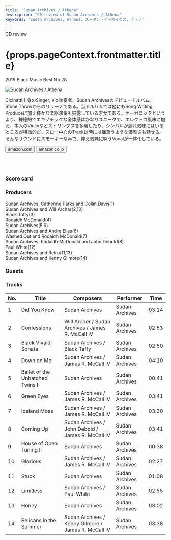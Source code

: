 ```yaml
---
title: "Sudan Archives / Athena"
description: "CD review of Sudan Archives / Athena"
keywords: 'Sudan Archives, Athena, スーダン・アーカイヴス, アテナ'
---
```




<p className="largeP">CD review</p>
<h1 className="h1--no--margin">{props.pageContext.frontmatter.title}</h1>
<p className="largeP"><Link to="/best50/2019/">2019 Black Music Best No.28</Link></p>

<Row  className="image-card-group">
	<Column colMd={"4"} colLg={"4"} noGutterMdLeft="">
       <ImageCard>

![Sudan Archives / Athena](../../images/cd/sudanarchives1L.jpg) 

</ImageCard>
	</Column>
	<Column colMd={"8"} colLg={"8"} noGutterMdLeft="">
	<p>
	Cicinatti出身のSinger, Violin奏者、Sudan Archivesのデビューアルバム。Stone Throwからのリリースである。当アルバムでは他にもSong Writing, Produceに加え様々な楽器演奏も披露している才女である。オーガニックというより、神秘的でエキゾチックな全体感はかなりユニークで、エレクトロ風味に加え、本人のViolinなどストリングスを多用したり、シンバルが遅れ気味にはいるところが特徴的だ。スロー中心のTrackは時には揺蕩うような優雅さも魅せる。そんなサウンドにスモーキーな声で、抑え気味に唄うVocalが一体化している。
	</p>
	<div>
	    <Button href="https://amzn.to/3hkZYyZ" kind="primary" size="small" renderIcon={ArrowUpRight24}>
          amazon.com
        </Button>
        <Button href="https://amzn.to/32xz6r3" kind="secondary" size="small" renderIcon={ArrowUpRight24}>
          amazon.co.jp
        </Button>
	</div>
	<a href="https://geo.music.apple.com/jp/album/athena/1477555213?mt=1&app=music&ls=1&at=11lcug" style="display:inline-block;overflow:hidden;background:url(https://linkmaker.itunes.apple.com/ja-jp/lockup.svg?releaseDate=2019-11-01&kind=album&bubble=apple_music&style=mono-black) no-repeat;width:180px;height:45px;"></a>
	<a href="https://geo.music.apple.com/jp/album/athena/1477555213?app=itunes&at=11lcug" style="display:inline-block;overflow:hidden;background:url(https://linkmaker.itunes.apple.com/ja-jp/badge-lrg.svg?releaseDate=2019-11-01T00:00:00Z&kind=album&bubble=itunes_music) no-repeat;width:140px;height:45px;"></a>
	</Column>
</Row>
<Row >
	<Column colMd={"4"} colLg={"4"} noGutterMdLeft="">
<div>
    <h3>Score card</h3>
	<SliderJS1 value="5" />
    <SliderJS2 value="2" />
	<SliderJS3 value="1" />
    <SliderJS4 value="8" />
</div>
</Column>
<Column colMd={"8"} colLg={"8"} noGutterMdLeft="">
<div>
<h3>Producers</h3>
<p>
Sudan Archives, Catherine Parks and Collin Davis(1)
<br/>Sudan Archives and Will Archar(2,10)
<br/>Black Taffy(3)
<br/>Rodaidh McDonald(4)
<br/>Sudan Archives(5,9)
<br/>Sudan Archives and Andre Elias(6)
<br/>Washed Out and Rodaidh McDonald(7)
<br/>Sudan Archives, Rodaidh McDonald and John Debold(8)
<br/>Paul White(12)
<br/>Sudan Archives and Retro(11,13)
<br/>Sudan Archives and Kenny Gilmore(14)
</p>
<h3>Guests</h3>
<p>
</p>
</div>
</Column>
</Row>

<h3>Tracks</h3>

| No. |	 Title                          |	 Composers                                        |	 Performer     | Time  |
| --- |	------------------------------- | --------------------------------------------------- | -------------- | ----- |
| 1	  |	Did You Know                   	| Sudan Archives                                      |	Sudan Archives | 03:14 |
| 2	  |	Confessions                    	| Will Archer / Sudan Archives / James R. McCall IV   |	Sudan Archives | 02:53 |
| 3	  |	Black Vivaldi Sonata           	| Sudan Archives / Black Taffy                        |	Sudan Archives | 02:50 |
| 4	  |	Down on Me                     	| Sudan Archives / James R. McCall IV                 |	Sudan Archives | 04:10 |
| 5	  |	Ballet of the Unhatched Twins I	| Sudan Archives                                      |	Sudan Archives | 00:41 |
| 6	  |	Green Eyes                     	| Sudan Archives / James R. McCall IV                 |	Sudan Archives | 03:41 |
| 7	  |	Iceland Moss                   	| Sudan Archives / James R. McCall IV                 |	Sudan Archives | 03:30 |
| 8	  |	Coming Up                      	| Sudan Archives / John Debold / James R. McCall IV   |	Sudan Archives | 03:41 |
| 9	  |	House of Open Tuning II        	| Sudan Archives                                      |	Sudan Archives | 00:38 |
| 10  |	Glorious                       	| Sudan Archives / James R. McCall IV                 |	Sudan Archives | 02:27 |
| 11  |	Stuck                          	| Sudan Archives                                      |	Sudan Archives | 01:08 |
| 12  |	Limitless                      	| Sudan Archives / Paul White                         |	Sudan Archives | 02:55 |
| 13  |	Honey                          	| Sudan Archives                                      |	Sudan Archives | 03:02 |
| 14  |	Pelicans in the Summer         	| Sudan Archives / Kenny Gilmore / James R. McCall IV |	Sudan Archives | 03:38 |
